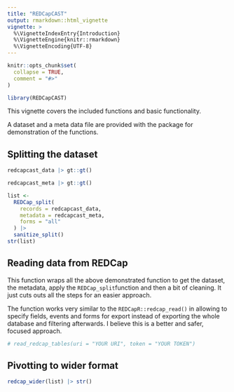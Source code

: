 ```yaml
---
title: "REDCapCAST"
output: rmarkdown::html_vignette
vignette: >
  %\VignetteIndexEntry{Introduction}
  %\VignetteEngine{knitr::rmarkdown}
  %\VignetteEncoding{UTF-8}
---
```


```r
knitr::opts_chunk$set(
  collapse = TRUE,
  comment = "#>"
)
```

```r
library(REDCapCAST)
```

This vignette covers the included functions and basic functionality.

A dataset and a meta data file are provided with the package for demonstration of the functions.

## Splitting the dataset

```r
redcapcast_data |> gt::gt()
```

```r
redcapcast_meta |> gt::gt()
```

```r
list <-
  REDCap_split(
    records = redcapcast_data,
    metadata = redcapcast_meta,
    forms = "all"
  ) |> 
  sanitize_split()
str(list)
```

## Reading data from REDCap

This function wraps all the above demonstrated function to get the dataset, the metadata, apply the `REDCap_split`function and then a bit of cleaning. It just cuts outs all the steps for an easier approach.

The function works very similar to the `REDCapR::redcap_read()` in allowing to specify fields, events and forms for export instead of exporting the whole database and filtering afterwards. I believe this is a better and safer, focused approach. 

```r
# read_redcap_tables(uri = "YOUR URI", token = "YOUR TOKEN")
```

## Pivotting to wider format

```r
redcap_wider(list) |> str()
```
